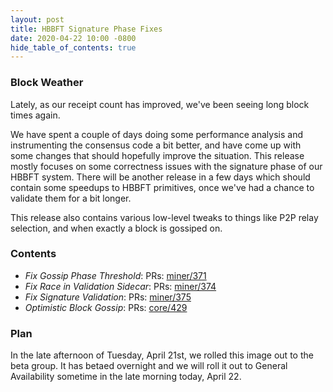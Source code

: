 ```yaml
---
layout: post
title: HBBFT Signature Phase Fixes
date: 2020-04-22 10:00 -0800
hide_table_of_contents: true
---
```


### Block Weather

Lately, as our receipt count has improved, we've been seeing long block times again.

<!--truncate-->

We have spent a couple of days doing some performance analysis and instrumenting the consensus code
a bit better, and have come up with some changes that should hopefully improve the situation. This
release mostly focuses on some correctness issues with the signature phase of our HBBFT system.
There will be another release in a few days which should contain some speedups to HBBFT primitives,
once we've had a chance to validate them for a bit longer.

This release also contains various low-level tweaks to things like P2P relay selection, and when
exactly a block is gossiped on.

### Contents

- _Fix Gossip Phase Threshold_: PRs: [miner/371](https://github.com/helium/miner/pull/371)
- _Fix Race in Validation Sidecar_: PRs: [miner/374](https://github.com/helium/miner/pull/374)
- _Fix Signature Validation_: PRs: [miner/375](https://github.com/helium/miner/pull/375)
- _Optimistic Block Gossip_: PRs: [core/429](https://github.com/helium/blockchain-core/pull/429)

### Plan

In the late afternoon of Tuesday, April 21st, we rolled this image out to the beta group. It has
betaed overnight and we will roll it out to General Availability sometime in the late morning today,
April 22.
